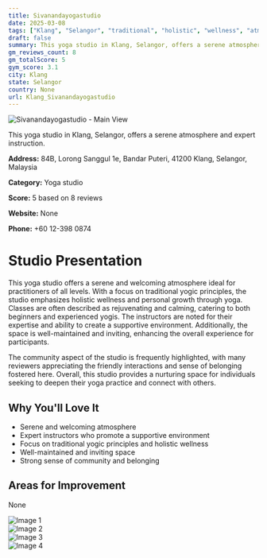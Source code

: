 ```yaml
---
title: Sivanandayogastudio
date: 2025-03-08
tags: ["Klang", "Selangor", "traditional", "holistic", "wellness", "atmosphere", "community", "Klang"]  
draft: false
summary: This yoga studio in Klang, Selangor, offers a serene atmosphere and expert instruction.
gm_reviews_count: 8
gm_totalScore: 5
gym_score: 3.1
city: Klang
state: Selangor
country: None
url: Klang_Sivanandayogastudio
---
```


<div className="aspect-[16/9] relative my-8">
  <img 
    src="https://lh5.googleusercontent.com/p/AF1QipPIzAtrhEllaKr1eHuy2F9Gbx8rgoSA6O5gvb80=w1920-h1080-k-no"
    alt="Sivanandayogastudio - Main View"
    className="object-cover absolute inset-0 w-full h-full rounded-lg"
  />
</div>

This yoga studio in Klang, Selangor, offers a serene atmosphere and expert instruction.

**Address:** 84B, Lorong Sanggul 1e, Bandar Puteri, 41200 Klang, Selangor, Malaysia

**Category:** Yoga studio

**Score:** 5 based on 8 reviews

**Website:** None

**Phone:** +60 12-398 0874

# Studio Presentation

This yoga studio offers a serene and welcoming atmosphere ideal for practitioners of all levels. With a focus on traditional yogic principles, the studio emphasizes holistic wellness and personal growth through yoga. Classes are often described as rejuvenating and calming, catering to both beginners and experienced yogis. The instructors are noted for their expertise and ability to create a supportive environment. Additionally, the space is well-maintained and inviting, enhancing the overall experience for participants.

The community aspect of the studio is frequently highlighted, with many reviewers appreciating the friendly interactions and sense of belonging fostered here. Overall, this studio provides a nurturing space for individuals seeking to deepen their yoga practice and connect with others.

## Why You'll Love It

- Serene and welcoming atmosphere
- Expert instructors who promote a supportive environment
- Focus on traditional yogic principles and holistic wellness
- Well-maintained and inviting space
- Strong sense of community and belonging

## Areas for Improvement

None

<div className="grid grid-cols-1 xl:grid-cols-2 gap-4 my-8">
<div className="aspect-[4/3] relative"><img src="https://lh5.googleusercontent.com/p/AF1QipP81Ek2aFoGfXpnmFHTZzYjkatzWQf_F8lpBmJs=w1920-h1080-k-no" alt="Image 1" className="object-cover absolute inset-0 w-full h-full rounded-lg" /></div>
<div className="aspect-[4/3] relative"><img src="https://lh5.googleusercontent.com/p/AF1QipOQTb-bYijT5-cky06mW_yugkK91qg-jZnYwEPj=w1920-h1080-k-no" alt="Image 2" className="object-cover absolute inset-0 w-full h-full rounded-lg" /></div>
<div className="aspect-[4/3] relative"><img src="https://lh5.googleusercontent.com/p/AF1QipNMWLP_hQGcIYYTmLRKA0Le-Dmmt4GM0F3_2wa5=w1920-h1080-k-no" alt="Image 3" className="object-cover absolute inset-0 w-full h-full rounded-lg" /></div>
<div className="aspect-[4/3] relative"><img src="https://lh5.googleusercontent.com/p/AF1QipNkRHHjKqGADUPDN5fa4PJxE48Sjkh0wvc2JCDC=w1920-h1080-k-no" alt="Image 4" className="object-cover absolute inset-0 w-full h-full rounded-lg" /></div>
</div>